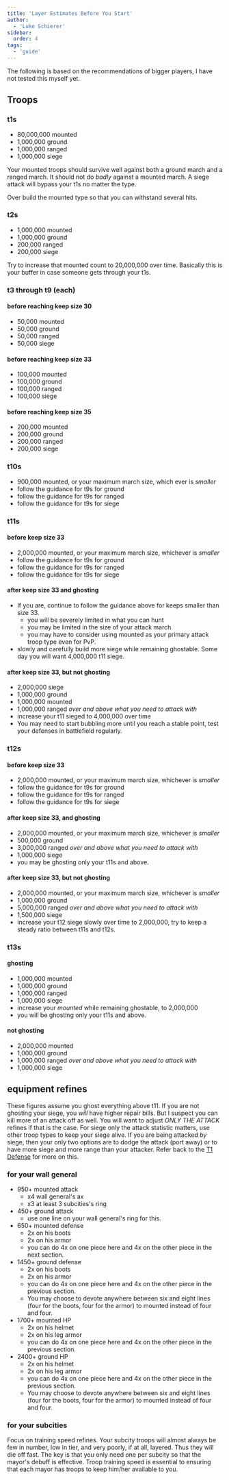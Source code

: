 ```yaml
---
title: 'Layer Estimates Before You Start'
author: 
  - 'Luke Schierer'
sidebar:
  order: 4
tags: 
  - 'guide'
---
```


The following is based on the recommendations of bigger players, I have not tested this myself yet.

## Troops

### t1s 

* 80,000,000 mounted
* 1,000,000 ground
* 1,000,000 ranged
* 1,000,000 siege

Your mounted troops should survive well against both a ground march and a
ranged march.  It should not do *badly* against a mounted march.  A siege
attack will bypass your t1s no matter the type. 

Over build the mounted type so that you can withstand several hits. 

### t2s 

* 1,000,000 mounted
* 1,000,000 ground
* 200,000 ranged
* 200,000 siege

Try to increase that mounted count to 20,000,000 over time. Basically this is your buffer in case someone gets through your t1s. 

### t3 through t9 (each)

#### before reaching keep size 30

* 50,000 mounted 
* 50,000 ground
* 50,000 ranged
* 50,000 siege

#### before reaching keep size 33

* 100,000 mounted
* 100,000 ground
* 100,000 ranged
* 100,000 siege

#### before reaching keep size 35

* 200,000 mounted
* 200,000 ground
* 200,000 ranged
* 200,000 siege

### t10s

* 900,000 mounted, or your maximum march size, which ever is *smaller*
* follow the guidance for t9s for ground
* follow the guidance for t9s for ranged
* follow the guidance for t9s for siege

### t11s

#### before keep size 33

* 2,000,000 mounted, or your maximum march size, whichever is *smaller*
* follow the guidance for t9s for ground
* follow the guidance for t9s for ranged
* follow the guidance for t9s for siege

#### after keep size 33 and ghosting

* If you are, continue to follow the guidance above for keeps smaller than size 33.
  * you will be severely limited in what you can hunt
  * you may be limited in the size of your attack march
  * you may have to consider using mounted as your primary attack troop type even for PvP. 
* slowly and carefully build more siege while remaining ghostable. Some day you will want 4,000,000 t11 siege.

#### after keep size 33, but not ghosting

* 2,000,000 siege
* 1,000,000 ground
* 1,000,000 mounted
* 1,000,000 ranged *over and above what you need to attack with*
* increase your t11 sieged to 4,000,000 over time 
* You may need to start bubbling more until you reach a stable point, test your defenses in battlefield regularly. 

### t12s

#### before keep size 33

* 2,000,000 mounted, or your maximum march size, whichever is *smaller*
* follow the guidance for t9s for ground
* follow the guidance for t9s for ranged
* follow the guidance for t9s for siege

#### after keep size 33, and ghosting

* 2,000,000 mounted, or your maximum march size, whichever is *smaller*
* 500,000 ground
* 3,000,000 ranged *over and above what you need to attack with*
* 1,000,000 siege
* you may be ghosting only your t11s and above. 

#### after keep size 33, but not ghosting

* 2,000,000 mounted, or your maximum march size, whichever is *smaller*
* 1,000,000 ground
* 5,000,000 ranged *over and above what you need to attack with*
* 1,500,000 siege
* increase your t12 siege slowly over time to 2,000,000, try to keep a steady ratio between t11s and t12s. 

### t13s

#### ghosting

* 1,000,000 mounted
* 1,000,000 ground
* 1,000,000 ranged
* 1,000,000 siege
* increase your *mounted* while remaining ghostable, to 2,000,000
* you will be ghosting only your t11s and above. 

#### not ghosting

* 2,000,000 mounted
* 1,000,000 ground
* 1,000,000 ranged *over and above what you need to attack with* 
* 1,000,000 siege

## equipment refines

These figures assume you ghost everything above t11.  If you are not ghosting
your siege, you *will* have higher repair bills.  But I suspect you can kill
more of an attack off as well.  You will want to adjust *ONLY THE ATTACK*
refines if that is the case.  For siege only the attack statistic matters, use
other troop types to keep your siege alive.  If you are being attacked *by*
siege, then your only two options are to dodge the attack (port away) or to
have more siege and more range than your attacker.  Refer back to the [T1 Defense][] for more on this.

[T1 Defense]: <t1_defense>

### for your wall general

* 950+ mounted attack 
  * x4 wall general's ax
  * x3 at least 3 subcities's ring
* 450+ ground attack
  * use one line on your wall general's ring for this.
* 650+ mounted defense
  * 2x on his boots
  * 2x on his armor
  * you can do 4x on one piece here and 4x on the other piece in the next section.
* 1450+ ground defense 
  * 2x on his boots
  * 2x on his armor  
  * you can do 4x on one piece here and 4x on the other piece in the previous section.
  * You may choose to devote anywhere between six and eight lines (four for the boots, four for the armor) to mounted instead of four and four.
* 1700+ mounted HP
  * 2x on his helmet
  * 2x on his leg armor
  * you can do 4x on one piece here and 4x on the other piece in the previous section.
* 2400+ ground HP 
  * 2x on his helmet
  * 2x on his leg armor
  * you can do 4x on one piece here and 4x on the other piece in the previous section.
  * You may choose to devote anywhere between six and eight lines (four for the boots, four for the armor) to mounted instead of four and four.

### for your subcities

Focus on training speed refines.  Your subcity troops will almost always be few
in number, low in tier, and very poorly, if at all, layered.  Thus they will
die off fast.  The key is that you only need one per subcity so that the
mayor's debuff is effective.  Troop training speed is essential to ensuring
that each mayor has troops to keep him/her available to you.

